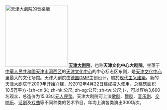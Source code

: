 [[File:Tianjin Grand Theater Concert Hall.jpg|left|200px|thumb|天津大劇院的音樂廳]]
'''[[天津大剧院]]'''，也称'''天津文化中心大剧院'''，坐落于[[中華人民共和國]][[天津市]][[河西区 (天津市)|河西区]]的[[天津文化中心]]的中心标志区东侧，是[[天津文化中心]]里最大的文化场馆。天津大剧院由[[德国冯·格康，玛格及合伙人建筑师事务所|德国GMP]]主创设计，屬於[[现代主义建築]]。新的天津大剧院于2009年开始兴建，於2012年4月22日建成投入使用，总建筑面积10.5万平方-{zh-cn:米; zh-hk:公尺; zh-sg:公尺; zh-tw:公尺;}-，可以容纳3,600名观众，总造价为15.33亿[[元]][[人民幣]]。天津大剧院可上演[[歌剧]]、[[舞蹈|舞剧]]、[[音乐剧]]、[[交响乐]]、[[话剧]]及[[戏曲]]等不同种类的艺术节目，年均上演各类演出300场次。